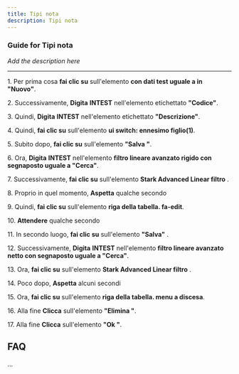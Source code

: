 ```yaml
---
title: Tipi nota
description: Tipi nota
---
```


### Guide for Tipi nota

*Add the description here*

___

1\. Per prima cosa **fai clic su** sull'elemento **con dati test uguale a in "Nuovo"**.  
  
2\. Successivamente, **Digita** **INTEST** nell'elemento etichettato **"Codice"**.  
  
3\. Quindi, **Digita** **INTEST** nell'elemento etichettato **"Descrizione"**.  
  
4\. Quindi, **fai clic su** sull'elemento **ui switch: ennesimo figlio(1)**.  
  
5\. Subito dopo, **fai clic su** sull'elemento **"Salva "**.  
  
6\. Ora, **Digita** **INTEST** nell'elemento **filtro lineare avanzato rigido con segnaposto uguale a "Cerca"**.  
  
7\. Successivamente, **fai clic su** sull'elemento **Stark Advanced Linear filtro** .  
  
8\. Proprio in quel momento, **Aspetta** qualche secondo  
  
9\. Quindi, **fai clic su** sull'elemento **riga della tabella. fa-edit**.  
  
10\. **Attendere** qualche secondo  
  
11\. In secondo luogo, **fai clic su** sull'elemento **"Salva"** .  
  
12\. Successivamente, **Digita** **INTEST** nell'elemento **filtro lineare avanzato netto con segnaposto uguale a "Cerca"**.  
  
13\. Ora, **fai clic su** sull'elemento **Stark Advanced Linear filtro** .  
  
14\. Poco dopo, **Aspetta** alcuni secondi  
  
15\. Ora, **fai clic su** sull'elemento **riga della tabella. menu a discesa**.  
  
16\. Alla fine **Clicca** sull'elemento **"Elimina "**.  
  
17\. Alla fine **Clicca** sull'elemento **"Ok "**.  

FAQ
---

...
